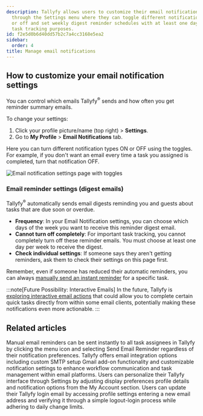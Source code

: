 ```yaml
---
description: Tallyfy allows users to customize their email notification preferences
  through the Settings menu where they can toggle different notification types on
  or off and set weekly digest reminder schedules with at least one day required for
  task tracking purposes.
id: f2e5d0b6d40dd57b2c7a4cc3168e5ea2
sidebar:
  order: 4
title: Manage email notifications
---
```


## How to customize your email notification settings

You can control which emails Tallyfy<sup>®</sup> sends and how often you get reminder summary emails.

To change your settings:
1. Click your profile picture/name (top right) > **Settings**.
2. Go to **My Profile** > **Email Notifications** tab.

Here you can turn different notification types ON or OFF using the toggles. For example, if you don't want an email every time a task you assigned is completed, turn that notification OFF.

![Email notification settings page with toggles](https://screenshots.tallyfy.com/tallyfy%2Fpro%2Fdesktop-light-change-email-notification-settings.png)

### Email reminder settings (digest emails)

Tallyfy<sup>®</sup> automatically sends email digests reminding you and guests about tasks that are due soon or overdue.

*   **Frequency**: In your Email Notification settings, you can choose which days of the week you want to receive this reminder digest email.
*   **Cannot turn off completely**: For important task tracking, you cannot completely turn off these reminder emails. You must choose at least one day per week to receive the digest.
*   **Check individual settings**: If someone says they aren't getting reminders, ask them to check their settings on this page first.

Remember, even if someone has reduced their automatic reminders, you can always [manually send an instant reminder](/products/pro/tracking-and-tasks/tasks/how-can-i-send-email-reminders-in-tallyfy/) for a specific task.

:::note[Future Possibility: Interactive Emails]
In the future, Tallyfy is [exploring interactive email actions](/products/pro/integrations/interactive-email-actions/) that could allow you to complete certain quick tasks directly from within some email clients, potentially making these notifications even more actionable.
:::


## Related articles
<CardGrid>
<LinkTitleCard header="<b>Tasks > Send email reminders</b>" href="/products/pro/tracking-and-tasks/tasks/how-can-i-send-email-reminders-in-tallyfy/" > Manual email reminders can be sent instantly to all task assignees in Tallyfy by clicking the menu icon and selecting Send Email Reminder regardless of their notification preferences. </LinkTitleCard>
<LinkTitleCard header="<b>Integrations > Email and SMTP</b>" href="/products/pro/integrations/email/" > Tallyfy offers email integration options including custom SMTP setup Gmail add-on functionality and customizable notification settings to enhance workflow communication and task management within email platforms. </LinkTitleCard>
<LinkTitleCard header="<b>Personal Settings > Personalization settings</b>" href="/products/pro/settings/personal-settings/personalization-settings/" > Users can personalize their Tallyfy interface through Settings by adjusting display preferences profile details and notification options from the My Account section. </LinkTitleCard>
<LinkTitleCard header="<b>Personal Settings > Change my email address</b>" href="/products/pro/settings/personal-settings/how-can-i-change-my-email-address-in-tallyfy/" > Users can update their Tallyfy login email by accessing profile settings entering a new email address and verifying it through a simple logout-login process while adhering to daily change limits. </LinkTitleCard>
</CardGrid>